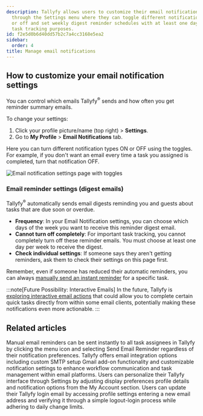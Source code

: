 ```yaml
---
description: Tallyfy allows users to customize their email notification preferences
  through the Settings menu where they can toggle different notification types on
  or off and set weekly digest reminder schedules with at least one day required for
  task tracking purposes.
id: f2e5d0b6d40dd57b2c7a4cc3168e5ea2
sidebar:
  order: 4
title: Manage email notifications
---
```


## How to customize your email notification settings

You can control which emails Tallyfy<sup>®</sup> sends and how often you get reminder summary emails.

To change your settings:
1. Click your profile picture/name (top right) > **Settings**.
2. Go to **My Profile** > **Email Notifications** tab.

Here you can turn different notification types ON or OFF using the toggles. For example, if you don't want an email every time a task you assigned is completed, turn that notification OFF.

![Email notification settings page with toggles](https://screenshots.tallyfy.com/tallyfy%2Fpro%2Fdesktop-light-change-email-notification-settings.png)

### Email reminder settings (digest emails)

Tallyfy<sup>®</sup> automatically sends email digests reminding you and guests about tasks that are due soon or overdue.

*   **Frequency**: In your Email Notification settings, you can choose which days of the week you want to receive this reminder digest email.
*   **Cannot turn off completely**: For important task tracking, you cannot completely turn off these reminder emails. You must choose at least one day per week to receive the digest.
*   **Check individual settings**: If someone says they aren't getting reminders, ask them to check their settings on this page first.

Remember, even if someone has reduced their automatic reminders, you can always [manually send an instant reminder](/products/pro/tracking-and-tasks/tasks/how-can-i-send-email-reminders-in-tallyfy/) for a specific task.

:::note[Future Possibility: Interactive Emails]
In the future, Tallyfy is [exploring interactive email actions](/products/pro/integrations/interactive-email-actions/) that could allow you to complete certain quick tasks directly from within some email clients, potentially making these notifications even more actionable.
:::


## Related articles
<CardGrid>
<LinkTitleCard header="<b>Tasks > Send email reminders</b>" href="/products/pro/tracking-and-tasks/tasks/how-can-i-send-email-reminders-in-tallyfy/" > Manual email reminders can be sent instantly to all task assignees in Tallyfy by clicking the menu icon and selecting Send Email Reminder regardless of their notification preferences. </LinkTitleCard>
<LinkTitleCard header="<b>Integrations > Email and SMTP</b>" href="/products/pro/integrations/email/" > Tallyfy offers email integration options including custom SMTP setup Gmail add-on functionality and customizable notification settings to enhance workflow communication and task management within email platforms. </LinkTitleCard>
<LinkTitleCard header="<b>Personal Settings > Personalization settings</b>" href="/products/pro/settings/personal-settings/personalization-settings/" > Users can personalize their Tallyfy interface through Settings by adjusting display preferences profile details and notification options from the My Account section. </LinkTitleCard>
<LinkTitleCard header="<b>Personal Settings > Change my email address</b>" href="/products/pro/settings/personal-settings/how-can-i-change-my-email-address-in-tallyfy/" > Users can update their Tallyfy login email by accessing profile settings entering a new email address and verifying it through a simple logout-login process while adhering to daily change limits. </LinkTitleCard>
</CardGrid>